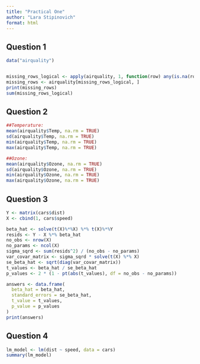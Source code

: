 ```yaml
---
title: "Practical One"
author: "Lara Stipinovich"
format: html
---
```


## Question 1

```r
data("airquality")


missing_rows_logical <- apply(airquality, 1, function(row) any(is.na(row)))
missing_rows <- airquality[missing_rows_logical, ]
print(missing_rows)
sum(missing_rows_logical)
```

## Question 2

```r
##Temperature:
mean(airquality$Temp, na.rm = TRUE)
sd(airquality$Temp, na.rm = TRUE)
min(airquality$Temp, na.rm = TRUE)
max(airquality$Temp, na.rm = TRUE)

##Ozone:
mean(airquality$Ozone, na.rm = TRUE)
sd(airquality$Ozone, na.rm = TRUE)
min(airquality$Ozone, na.rm = TRUE)
max(airquality$Ozone, na.rm = TRUE)
```

## Question 3

```r

Y <- matrix(cars$dist)
X <- cbind(1, cars$speed)

beta_hat <- solve(t(X)%*%X) %*% t(X)%*%Y
resids <- Y - X %*% beta_hat
no_obs <- nrow(X)
no_params <- ncol(X)
sigma_sqrd <- sum(resids^2) / (no_obs - no_params)
var_covar_matrix <- sigma_sqrd * solve(t(X) %*% X)
se_beta_hat <- sqrt(diag(var_covar_matrix))
t_values <- beta_hat / se_beta_hat
p_values <- 2 * (1 - pt(abs(t_values), df = no_obs - no_params))

answers <- data.frame(
  beta_hat = beta_hat,
  standard_errors = se_beta_hat,
  t_value = t_values,
  p_value = p_values
)
print(answers)
```

## Question 4

```r
lm_model <- lm(dist ~ speed, data = cars) 
summary(lm_model)
```
